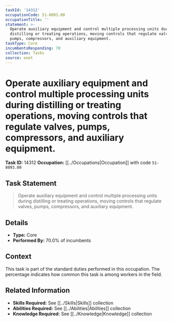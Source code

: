 ```yaml
---
taskId: '14312'
occupationCode: 51-8093.00
occupationTitle: ''
statement: >-
  Operate auxiliary equipment and control multiple processing units during
  distilling or treating operations, moving controls that regulate valves,
  pumps, compressors, and auxiliary equipment.
taskType: Core
incumbentsResponding: 70
collection: Tasks
source: onet
---
```

# Operate auxiliary equipment and control multiple processing units during distilling or treating operations, moving controls that regulate valves, pumps, compressors, and auxiliary equipment.

**Task ID:** 14312
**Occupation:** [[../Occupations|Occupation]] with code `51-8093.00`

## Task Statement

> Operate auxiliary equipment and control multiple processing units during distilling or treating operations, moving controls that regulate valves, pumps, compressors, and auxiliary equipment.

## Details

- **Type:** Core
- **Performed By:** 70.0% of incumbents

## Context

This task is part of the standard duties performed in this occupation. The percentage indicates how common this task is among workers in the field.

## Related Information

- **Skills Required:** See [[../Skills|Skills]] collection
- **Abilities Required:** See [[../Abilities|Abilities]] collection
- **Knowledge Required:** See [[../Knowledge|Knowledge]] collection
